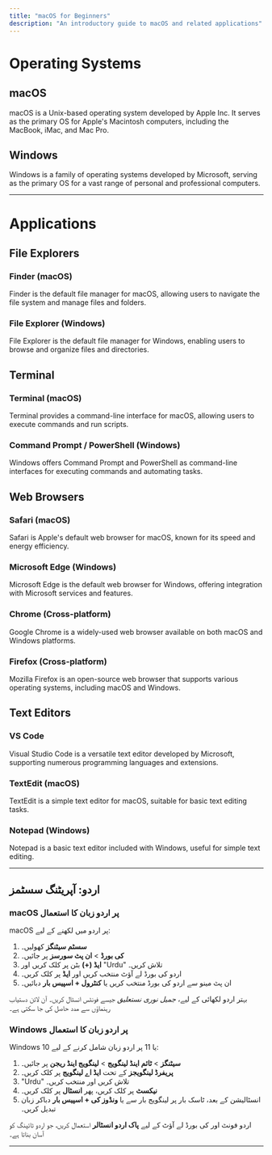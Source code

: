 ```yaml
---
title: "macOS for Beginners"
description: "An introductory guide to macOS and related applications"
---
```


# Operating Systems

## macOS

macOS is a Unix-based operating system developed by Apple Inc. It serves as the primary OS for Apple's Macintosh computers, including the MacBook, iMac, and Mac Pro.

## Windows

Windows is a family of operating systems developed by Microsoft, serving as the primary OS for a vast range of personal and professional computers.


---

# Applications

## File Explorers

### Finder (macOS)

Finder is the default file manager for macOS, allowing users to navigate the file system and manage files and folders.

### File Explorer (Windows)

File Explorer is the default file manager for Windows, enabling users to browse and organize files and directories.

## Terminal

### Terminal (macOS)

Terminal provides a command-line interface for macOS, allowing users to execute commands and run scripts.

### Command Prompt / PowerShell (Windows)

Windows offers Command Prompt and PowerShell as command-line interfaces for executing commands and automating tasks.

## Web Browsers

### Safari (macOS)

Safari is Apple's default web browser for macOS, known for its speed and energy efficiency.

### Microsoft Edge (Windows)

Microsoft Edge is the default web browser for Windows, offering integration with Microsoft services and features.

### Chrome (Cross-platform)

Google Chrome is a widely-used web browser available on both macOS and Windows platforms.

### Firefox (Cross-platform)

Mozilla Firefox is an open-source web browser that supports various operating systems, including macOS and Windows.

## Text Editors

### VS Code

Visual Studio Code is a versatile text editor developed by Microsoft, supporting numerous programming languages and extensions.

### TextEdit (macOS)

TextEdit is a simple text editor for macOS, suitable for basic text editing tasks.

### Notepad (Windows)

Notepad is a basic text editor included with Windows, useful for simple text editing.

---

## اردو: آپریٹنگ سسٹمز

### macOS پر اردو زبان کا استعمال

macOS پر اردو میں لکھنے کے لیے:

1. **سسٹم سیٹنگز** کھولیں۔
2. **کی بورڈ** > **ان پٹ سورسز** پر جائیں۔
3. **ایڈ (+)** بٹن پر کلک کریں اور "Urdu" تلاش کریں۔
4. اردو کی بورڈ لے آؤٹ منتخب کریں اور **ایڈ** پر کلک کریں۔
5. ان پٹ مینو سے اردو کی بورڈ منتخب کریں یا **کنٹرول + اسپیس بار** دبائیں۔

بہتر اردو لکھائی کے لیے، *جمیل نوری نستعلیق* جیسے فونٹس انسٹال کریں۔ آن لائن دستیاب رہنماؤں سے مدد حاصل کی جا سکتی ہے۔

### Windows پر اردو زبان کا استعمال

Windows 10 یا 11 پر اردو زبان شامل کرنے کے لیے:

1. **سیٹنگز** > **ٹائم اینڈ لینگویج** > **لینگویج اینڈ ریجن** پر جائیں۔
2. **پریفرڈ لینگویجز** کے تحت **ایڈ اے لینگویج** پر کلک کریں۔
3. "Urdu" تلاش کریں اور منتخب کریں۔
4. **نیکسٹ** پر کلک کریں، پھر **انسٹال** پر کلک کریں۔
5. انسٹالیشن کے بعد، ٹاسک بار پر لینگویج بار سے یا **ونڈوز کی + اسپیس بار** دباکر زبان تبدیل کریں۔

اردو فونٹ اور کی بورڈ لے آؤٹ کے لیے **پاک اردو انسٹالر** استعمال کریں، جو اردو ٹائپنگ کو آسان بناتا ہے۔

---